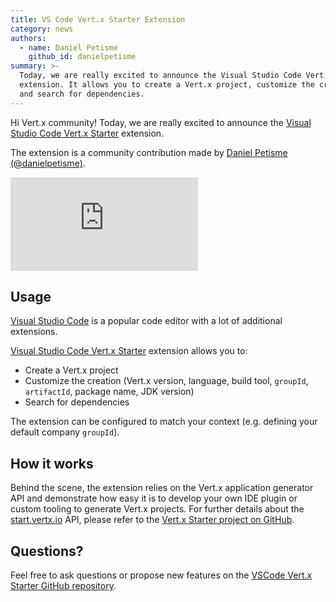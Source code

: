 ```yaml
---
title: VS Code Vert.x Starter Extension
category: news
authors:
  - name: Daniel Petisme
    github_id: danielpetisme
summary: >-
  Today, we are really excited to announce the Visual Studio Code Vert.x Starter
  extension. It allows you to create a Vert.x project, customize the creation,
  and search for dependencies.
---
```


Hi Vert.x community! Today, we are really excited to announce the [Visual Studio Code Vert.x Starter](https://marketplace.visualstudio.com/items?itemName=danielpetisme.vscode-vertx-starter) extension.

The extension is a community contribution made by [Daniel Petisme (@danielpetisme)](https://twitter.com/danielpetisme).

<div className="youtube-embed">
<iframe src="https://www.youtube.com/embed/R3ZbQ_5Jf4M" frameBorder="0" allowFullScreen></iframe>
</div>

## Usage

[Visual Studio Code](https://code.visualstudio.com/) is a popular code editor with a lot of additional extensions.

[Visual Studio Code Vert.x Starter](https://marketplace.visualstudio.com/items?itemName=danielpetisme.vscode-vertx-starter) extension allows you to:
- Create a Vert.x project
- Customize the creation (Vert.x version, language, build tool, `groupId`, `artifactId`, package name, JDK version)
- Search for dependencies

The extension can be configured to match your context (e.g. defining your default company `groupId`).

## How it works

Behind the scene, the extension relies on the Vert.x application generator API and demonstrate how easy it is to develop your own IDE plugin or custom tooling to generate Vert.x projects.
For further details about the [start.vertx.io](https://start.vertx.io) API, please refer to the [Vert.x Starter project on GitHub](https://github.com/vert-x3/vertx-starter).

## Questions?

Feel free to ask questions or propose new features on the [VSCode Vert.x Starter GitHub repository](https://github.com/danielpetisme/vscode-vertx-starter).

